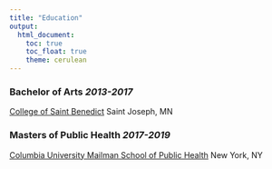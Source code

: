 ```yaml
---
title: "Education"
output: 
  html_document:
    toc: true
    toc_float: true
    theme: cerulean
---
```


### Bachelor of Arts    _2013-2017_
[College of Saint Benedict](https://www.csbsju.edu/) 
Saint Joseph, MN


### Masters of Public Health     _2017-2019_
[Columbia University Mailman School of Public Health](https://www.mailman.columbia.edu/) 
New York, NY